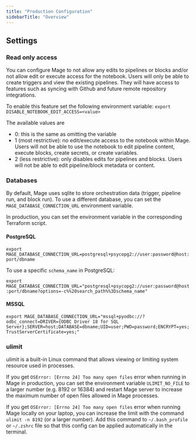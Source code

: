 ```yaml
---
title: "Production Configuration"
sidebarTitle: "Overview"
---
```


## Settings

### Read only access

You can configure Mage to not allow any edits to pipelines or blocks and/or not allow edit or execute
access for the notebook. Users will only be able to create triggers and view the existing pipelines.
They will have access to features such as syncing with Github and future remote repository integrations.

To enable this feature set the following environment variable:
`export DISABLE_NOTEBOOK_EDIT_ACCESS=<value>`

The available values are 
* 0: this is the same as omitting the variable
* 1 (most restrictive): no edit/execute access to the notebook within Mage. Users will not be able to use the notebook to edit pipeline content, execute blocks,
  create secrets, or create variables.
* 2 (less restrictive): only disables edits for pipelines and blocks. Users will not be able to edit pipeline/block metadata or content.

### Databases

By default, Mage uses sqlite to store orchestration data (trigger, pipeline run, and block run). To use a different database, you can set the `MAGE_DATABASE_CONNECTION_URL` environment variable.

In production, you can set the environment variable in the corresponding Terraform script.

#### PostgreSQL
`export MAGE_DATABASE_CONNECTION_URL=postgresql+psycopg2://user:password@host:port/dbname`

To use a specific `schema_name` in PostgreSQL:

`export MAGE_DATABASE_CONNECTION_URL="postgresql+psycopg2://user:password@host:port/dbname?options=-c%%20search_path%%3Dschema_name"`

#### MSSQL
`export MAGE_DATABASE_CONNECTION_URL="mssql+pyodbc://?odbc_connect=DRIVER={ODBC Driver 18 for SQL Server};SERVER=host;DATABASE=dbname;UID=user;PWD=password;ENCRYPT=yes;TrustServerCertificate=yes;"`

### ulimit

ulimit is a built-in Linux command that allows viewing or limiting system resource used in processes.

If you get `OSError: [Errno 24] Too many open files` error when running in Mage in production,
you can set the environment variable `ULIMIT_NO_FILE` to a larger number (e.g. 8192 or 16384) and restart
Mage server to increase the maximum number of open files allowed in Mage processes.

If you get `OSError: [Errno 24] Too many open files` error when running Mage locally on your laptop,
you can increase the limit with the command `ulimit -n 8192` (or a larger number). Add this command to
`~/.bash_profile` or `~/.zshrc` file so that this config can be applied automatically in the terminal.
